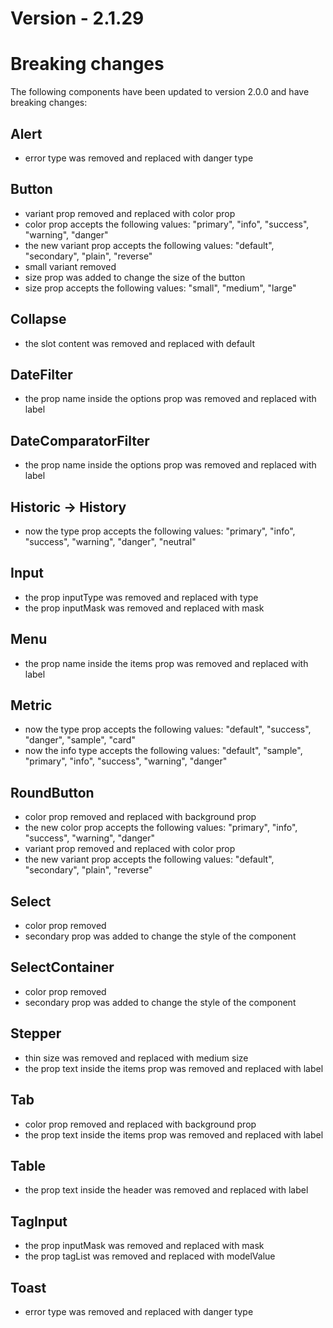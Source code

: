 # Version - 2.1.29

# Breaking changes
The following components have been updated to version 2.0.0 and have breaking changes:

## Alert
  - error type was removed and replaced with danger type

## Button
  - variant prop removed and replaced with color prop
  - color prop accepts the following values: "primary", "info", "success", "warning", "danger"
  - the new variant prop accepts the following values: "default", "secondary", "plain", "reverse"
  - small variant removed
  - size prop was added to change the size of the button
  - size prop accepts the following values: "small", "medium", "large"

## Collapse
  - the slot content was removed and replaced with default

## DateFilter
  - the prop name inside the options prop was removed and replaced with label

## DateComparatorFilter
  - the prop name inside the options prop was removed and replaced with label

## Historic -> History
  - now the type prop accepts the following values: "primary", "info", "success", "warning", "danger", "neutral"

## Input
  - the prop inputType was removed and replaced with type
  - the prop inputMask was removed and replaced with mask

## Menu
  - the prop name inside the items prop was removed and replaced with label

## Metric
  - now the type prop accepts the following values: "default", "success", "danger", "sample", "card"
  - now the info type accepts the following values: "default", "sample", "primary", "info", "success", "warning", "danger"

## RoundButton
  - color prop removed and replaced with background prop
  - the new color prop accepts the following values: "primary", "info", "success", "warning", "danger"
  - variant prop removed and replaced with color prop
  - the new variant prop accepts the following values: "default", "secondary", "plain", "reverse"

## Select
  - color prop removed
  - secondary prop was added to change the style of the component

## SelectContainer
  - color prop removed
  - secondary prop was added to change the style of the component

## Stepper
  - thin size was removed and replaced with medium size
  - the prop text inside the items prop was removed and replaced with label

## Tab
  - color prop removed and replaced with background prop
  - the prop text inside the items prop was removed and replaced with label

## Table
  - the prop text inside the header was removed and replaced with label

## TagInput
  - the prop inputMask was removed and replaced with mask
  - the prop tagList was removed and replaced with modelValue

## Toast
  - error type was removed and replaced with danger type